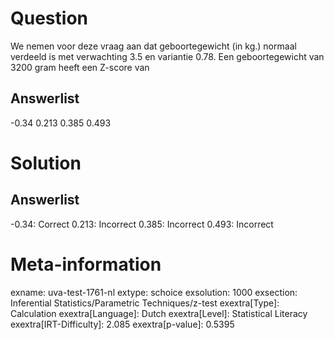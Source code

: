 Question
========

We nemen voor deze vraag aan dat geboortegewicht (in kg.) normaal
verdeeld is met verwachting 3.5 en variantie 0.78. Een geboortegewicht
van 3200 gram heeft een Z-score van

Answerlist
----------

-0.34
0.213
0.385
0.493

Solution
========

Answerlist
----------

-0.34: Correct
0.213: Incorrect
0.385: Incorrect
0.493: Incorrect

Meta-information
================
exname: uva-test-1761-nl
extype: schoice
exsolution: 1000
exsection: Inferential Statistics/Parametric Techniques/z-test
exextra[Type]: Calculation
exextra[Language]: Dutch
exextra[Level]: Statistical Literacy
exextra[IRT-Difficulty]: 2.085
exextra[p-value]: 0.5395
